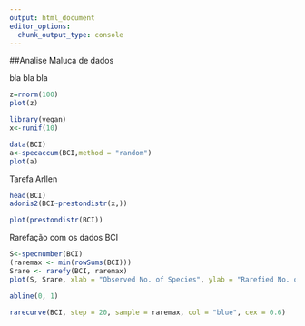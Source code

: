 ```yaml
---
output: html_document
editor_options: 
  chunk_output_type: console
---
```

##Analise Maluca de dados


bla bla bla


```r
z=rnorm(100)
plot(z)
```



```r
library(vegan)
x<-runif(10)
```

```r
data(BCI)
a<-specaccum(BCI,method = "random")
plot(a)

```

Tarefa Arllen
```r
head(BCI)
adonis2(BCI~prestondistr(x,))
```


```r
plot(prestondistr(BCI))
```

Rarefação com os dados BCI

```r
S<-specnumber(BCI)
(raremax <- min(rowSums(BCI)))
Srare <- rarefy(BCI, raremax)
plot(S, Srare, xlab = "Observed No. of Species", ylab = "Rarefied No. of Species")

abline(0, 1)

rarecurve(BCI, step = 20, sample = raremax, col = "blue", cex = 0.6)


```

